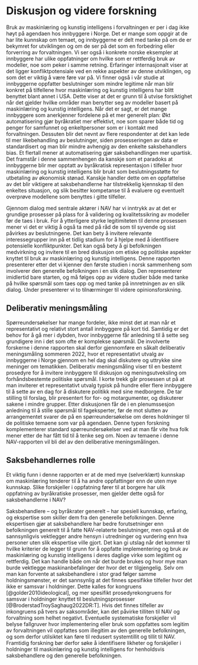 \newpage
# Diskusjon og videre forskning

Bruk av maskinlæring og kunstig intelligens i forvaltningen er per i dag ikke høyt på agendaen hos innbyggere i Norge.
Det er mange som oppgir at de har lite kunnskap om temaet, og innbyggerne er delt med tanke på om de er bekymret for utviklingen og om de ser på det som en forbedring eller forverring av forvaltningen.
Vi ser også i konkrete norske eksempler at innbyggere har ulike oppfatninger om hvilke som er rettferdig bruk av modeller, noe som peker i samme retning.
Erfaringer internasjonalt viser at det ligger konfliktpotensiale ved en rekke aspekter av denne utviklingen, og som det er viktig å være føre var på.
Vi finner også i vår studie at innbyggerne oppfatter beslutninger som mindre legitime når man blir konkret på tilfellene hvor maskinlæring og kunstig intelligens har blitt benyttet blant annet i USA.
Dette viser at det er grunn til å utvise forsiktighet når det gjelder hvilke områder man benytter seg av modeller basert på maskinlæring og kunstig intelligens. 
Når det er sagt, er det mange innbyggere som anerkjenner fordelene på et mer generelt plan:
Økt automatisering gjør byråkratiet mer effektivt, noe som sparer både tid og penger for samfunnet og enkeltpersoner som er i kontakt med forvaltningen.
Dessuten blir det nevnt av flere respondenter at det kan lede til mer likebehandling av beslutninger, siden prosesseringen av data er standardisert og man blir mindre avhengig av den enkelte saksbehandlers bias.
Et flertall mener at automatisering gjør saksbehandlingen mer upartisk. 
Det framstår i denne sammenhengen da kanskje som et paradoks at innbyggerne blir mer opptatt av byråkratisk representasjon i tilfeller hvor maskinlæring og kunstig intelligens blir brukt som beslutningsstøtte for utbetaling av økonomisk stønad.
Kanskje handler dette om en oppfattelse av det blir viktigere at saksbehandlerne har tilstrekkelig kjennskap til den enkeltes situasjon, og slik besitter kompetanse til å evaluere og eventuelt overprøve modellene som benyttes i gitte tilfeller.

Gjennom dialog med sentrale aktører i NAV har vi inntrykk av at det er grundige prosesser på plass for å validering og kvalitetssikring av modeller før de taes i bruk.
For å ytterligere styrke legitimiteten til denne prosessen mener vi det er viktig å også ta med på råd de som til syvende og sist påvirkes av beslutningene.
Det kan bety å invitere relevante interessegrupper inn på et tidlig stadium for å hjelpe med å identifisere potensielle konfliktpunkter.
Det kan også bety å gi befolkningen medvirkning og invitere til en bred diskusjon om etiske og politiske aspekter knyttet til bruk av maskinlæring og kunstig intelligens.
Denne rapporten presenterer etter det vi kjenner den første studien i norsk sammenheng som involverer den generelle befolkningen i en slik dialog.
Den representerer imidlertid bare starten, og må følges opp av videre studier både med tanke på hvilke spørsmål som taes opp og med tanke på innretningen av en slik dialog. 
Under presenterer vi to tilnærminger til videre opinionsforskning.

## Deliberativ meningsmåling

Spørreundersøkelser har mange fordeler, ikke minst det at man når et representativt og relativt stort antall innbyggere på kort tid.
Samtidig er det behov for å gå mer i dybden, hvor innbyggerne får anledning til å sette seg grundigere inn i det som ofte er komplekse spørsmål.
De involverte forskerne i denne rapporten skal derfor gjennomføre en såkalt deliberativ meningsmåling sommeren 2022, hvor et representativt utvalg av innbyggerne i Norge gjennom en hel dag skal diskutere og uttrykke sine meninger om tematikken.
Deliberativ meningsmåling viser til en bestemt prosedyre for å invitere innbyggere til diskusjon og meningsutveksling om forhåndsbestemte politiske spørsmål.
I korte trekk går prosessen ut på at man inviterer et representativt utvalg typisk på hundre eller flere innbyggere til å sette av en dag for å diskutere politikk med sine medborgere. 
De tar stilling til forslag, blir presentert for for- og motargumenter, og diskuterer sakene i mindre grupper.
Etter diskusjonen får de i en plenumssesjon anledning til å stille spørsmål til fageksperter, før de mot slutten av arrangementet svarer de på en spørreundersøkelse om deres holdninger til de politiske temaene som var på agendaen. 
Denne typen forskning komplementerer standard spørreundersøkelser ved at man får vite hva folk mener etter de har fått tid til å tenke seg om.
Noen av temaene i denne NAV-rapporten vil bli del av den deliberative meningsmålingen.

## Saksbehandlernes rolle

Et viktig funn i denne rapporten er at de med mye (selverklært) kunnskap om maskinlæring tenderer til å ha andre oppfattinger enn de uten mye kunnskap.
Slike forskjeller i oppfatning fører til at borgere har ulik oppfatning av byråkratiske prosesser, men gjelder dette også for saksbehandlerne i NAV?

Saksbehandlere – og byråkrater generelt – har spesiell kunnskap, erfaring, og ekspertise som skiller dem fra den generelle befolkningen. 
Denne ekspertisen gjør at saksbehandlere har bedre forutsetninger enn befolkningen generelt til å fatte NAV-relaterte beslutninger, men også at de sannsynligvis vektlegger andre hensyn i utredninger og vurdering enn hva personer uten slik ekspertise ville gjort.
Det kan gi utslag når det kommer til hvilke kriterier de legger til grunn for å oppfatte implementering og bruk av maskinlæring og kunstig intelligens i deres daglige virke som legitimt og rettferdig. 
Det kan handle både om når det burde brukes og hvor mye man burde vektlegge maskinanbefalinger der hvor det er tilgjengelig. 
Selv om man kan forvente at saksbehandlere i stor grad følger samme holdningsmønster, er det sannsynlig at det finnes spesifikke tilfeller hvor det ikke er samsvar i holdninger. 
Dette kalles for kongruens [@golder2010ideological], og mer spesifikt prosedyrekongruens for samsvar i holdninger knyttet til beslutningsprosesser [@BroderstadTroySaghaug2022DR:T].
Hvis det finnes tilfeller av inkongruens på tvers av saksområder, kan det påvirke tilliten til NAV og forvaltning som helhet negativt. 
Eventuelle systematiske forskjeller vil belyse fallgruver hvor implementering eller bruk som  oppfattes som legitim av forvaltningen vil oppfattes som illegitim av den generelle befolkningen, og som derfor utilsiktet kan føre til redusert systemtillit og tillit til NAV.
Framtidig forskning bør derfor søke å identifisere likheter og forskjeller i holdninger til maskinlæring og kunstig intelligens for henholdsvis saksbehandlere og den generelle befolkningen.
